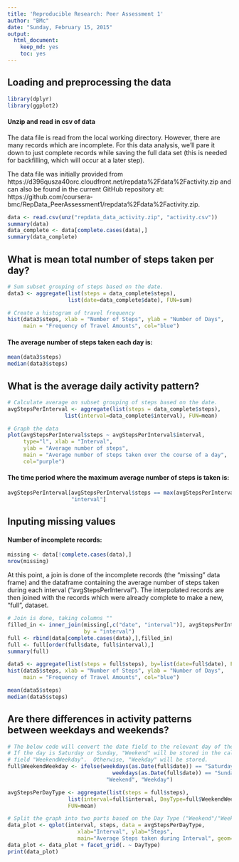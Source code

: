 ```yaml
---
title: 'Reproducible Research: Peer Assessment 1'
author: "BMc"
date: "Sunday, February 15, 2015"
output:
  html_document:
    keep_md: yes
    toc: yes
---
```




## Loading and preprocessing the data
```r
library(dplyr)
library(ggplot2)
```

#### Unzip and read in csv of data
The data file is read from the local working directory.  However, there are many records which are incomplete.  For this data analysis, we'll pare it down to just complete records while saving the full data set (this is needed for backfilling, which will occur at a later step).

The data file was initially provided from https://d396qusza40orc.cloudfront.net/repdata%2Fdata%2Factivity.zip and can also be found in the current GitHub repository at: https://github.com/coursera-bmc/RepData_PeerAssessment1/repdata%2Fdata%2Factivity.zip.

```r
data <- read.csv(unz("repdata_data_activity.zip", "activity.csv"))
summary(data)
data_complete <- data[complete.cases(data),]
summary(data_complete)
```

## What is mean total number of steps taken per day?

```r
# Sum subset grouping of steps based on the date.
data3 <- aggregate(list(steps = data_complete$steps), 
                   list(date=data_complete$date), FUN=sum)

# Create a histogram of travel frequency
hist(data3$steps, xlab = "Number of Steps", ylab = "Number of Days", 
     main = "Frequency of Travel Amounts", col="blue")
```

#### The average number of steps taken each day is:

```r
mean(data3$steps)
median(data3$steps)
```

## What is the average daily activity pattern?

```r
# Calculate average on subset grouping of steps based on the date.
avgStepsPerInterval <- aggregate(list(steps = data_complete$steps), 
                  list(interval=data_complete$interval), FUN=mean)

# Graph the data
plot(avgStepsPerInterval$steps ~ avgStepsPerInterval$interval, 
     type="l", xlab = "Interval", 
     ylab = "Average number of steps", 
     main = "Average number of steps taken over the course of a day", 
     col="purple")
```


#### The time period where the maximum average number of steps is taken is:
```r
avgStepsPerInterval[avgStepsPerInterval$steps == max(avgStepsPerInterval$steps),
                    "interval"]
```

## Inputing missing values

#### Number of incomplete records: 
```r
missing <- data[!complete.cases(data),]
nrow(missing)
```

At this point, a join is done of the incomplete records (the "missing" data frame) and the dataframe containing the average number of steps taken during each interval ("avgStepsPerInterval").  The interpolated records are then joined with the records which were already complete to make a new, "full", dataset.  

```r
# Join is done, taking columns ""
filled_in <- inner_join(missing[,c("date", "interval")], avgStepsPerInterval[,c("interval", "steps")], 
                        by = "interval")
full <- rbind(data[complete.cases(data),],filled_in)
full <- full[order(full$date, full$interval),]
summary(full)
```

```r
data5 <- aggregate(list(steps = full$steps), by=list(date=full$date), FUN=sum)
hist(data5$steps, xlab = "Number of Steps", ylab = "Number of Days", 
     main = "Frequency of Travel Amounts", col="blue")

mean(data5$steps)
median(data5$steps)
```


## Are there differences in activity patterns between weekdays and weekends?
```r
# The below code will convert the date field to the relevant day of the week
# If the day is Saturday or Sunday, "Weekend" will be stored in the calculated
# field "WeekendWeekday".  Otherwise, "Weekday" will be stored.
full$WeekendWeekday <- ifelse(weekdays(as.Date(full$date)) == "Saturday" | 
                                 weekdays(as.Date(full$date)) == "Sunday", 
                               "Weekend", "Weekday")

avgStepsPerDayType <- aggregate(list(steps = full$steps), 
                   list(interval=full$interval, DayType=full$WeekendWeekday), 
                   FUN=mean)

# Split the graph into two parts based on the Day Type ("Weekend"/"Weekday")
data_plot <- qplot(interval, steps, data = avgStepsPerDayType, 
                      xlab="Interval", ylab="Steps", 
                      main="Average Steps taken during Interval", geom="line")
data_plot <- data_plot + facet_grid(. ~ DayType)
print(data_plot)
```
